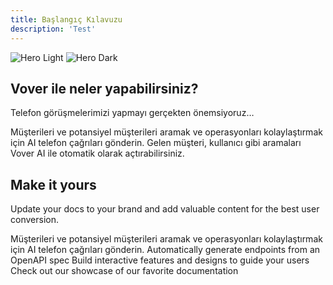 ```yaml
---
title: Başlangıç ​​Kılavuzu
description: 'Test'
---
```


<img
  className="block dark:hidden"
  src="/images/hero-light.svg"
  alt="Hero Light"
/>
<img
  className="hidden dark:block"
  src="/images/hero-dark.svg"
  alt="Hero Dark"
/>

## Vover ile neler yapabilirsiniz?

Telefon görüşmelerimizi yapmayı gerçekten önemsiyoruz…

<CardGroup cols={2}>
  <Card
    title="Telefon çağrıları gönder"
    icon="phone"
    href="https://mintlify.com/docs/quickstart"
  >
   Müşterileri ve potansiyel müşterileri aramak ve operasyonları kolaylaştırmak için AI telefon çağrıları gönderin.
  </Card>
  <Card
    title="Gelen aramaları ayarlama"
    icon="phone"
    href="https://mintlify.com/docs/development"
  >
  Gelen müşteri, kullanıcı gibi aramaları Vover AI ile otomatik olarak açtırabilirsiniz.
  </Card>
</CardGroup>

## Make it yours

Update your docs to your brand and add valuable content for the best user conversion.

<CardGroup cols={2}>
  <Card
    title="Telefon çağrıları gönder"
    icon="phone"
    href="https://mintlify.com/docs/settings/global"
  >
   Müşterileri ve potansiyel müşterileri aramak ve operasyonları kolaylaştırmak için AI telefon çağrıları gönderin.
  </Card>
  <Card
    title="Reference APIs"
    icon="code"
    href="https://mintlify.com/docs/api-playground/openapi"
  >
    Automatically generate endpoints from an OpenAPI spec
  </Card>
  <Card
    title="Add Components"
    icon="screwdriver-wrench"
    href="https://mintlify.com/docs/components/accordion"
  >
    Build interactive features and designs to guide your users
  </Card>
  <Card
    title="Get Inspiration"
    icon="stars"
    href="https://mintlify.com/customers"
  >
    Check out our showcase of our favorite documentation
  </Card>
</CardGroup>
